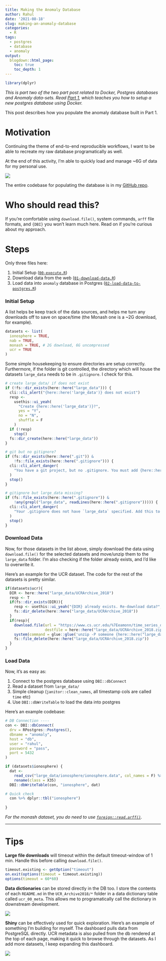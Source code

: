 ```yaml
---
title: Making the Anomaly Database
author: Rahul
date: '2021-08-18'
slug: making-an-anomaly-database
categories:
  - R
tags:
  - postgres
  - database
  - anomaly
output: 
  blogdown::html_page:
    toc: true
    toc_depth: 1
---
```



```r
library(dplyr)
```

*This is part two of the two part post related to Docker, Postgres databases and Anomaly data-sets. Read [Part 1](https://rsangole.netlify.app/post/2021/08/07/docker-based-rstudio-postgres/), which teaches you how to setup a new postgres database using Docker.* 

This post describes how you populate the anomaly database built in Part 1.

# Motivation

Continuing the theme of end-to-end reproducible workflows, I want to be able to recreate my raw database programatically as well.

At the end of this activity, I'm able to quickly load and manage ~6G of data for my personal use.

![](/post/anomaly-db-vscode.gif)

The entire codebase for populating the database is in my [GitHub repo](https://github.com/rsangole/anomaly_db).

# Who should read this?

If you're comfortable using `download.file()`, system commands, `arff` file formats, and `{DBI}` you won't learn much here. Read on if you're curious about my approach.

# Steps

Only three files here:

1. Initial Setup ([`00-execute.R`](https://github.com/rsangole/anomaly_db/blob/master/00-execute.R))
1. Download data from the web ([`01-download-data.R`](https://github.com/rsangole/anomaly_db/blob/master/01-download-data.R))
1. Load data into `anomaly` database in Postgres ([`02-load-data-to-postgres.R`](https://github.com/rsangole/anomaly_db/blob/master/02-load-data-to-postgres.R))

### Initial Setup

A list helps be keep track of the data sources, and helps me turn any downloads off to save on space/time (the Monash one is a ~2G download, for example).

```r
datasets <- list(
  ionosphere = TRUE,
  nab = TRUE,
  monash = TRUE, # 2G download, 6G uncompressed
  ucr = TRUE
)
```

Some simple housekeeping to ensure directories are setup correctly. Furthermore, if the folder is git controlled, the directory  which will house the datasets `large_data` needs to be in `.gitignore`. I check for this.

```r
# create large_data/ if does not exist
if (!fs::dir_exists(here::here("large_data"))) {
  cli::cli_alert("{here::here('large_data')} does not exist")
  resp <-
    usethis::ui_yeah(
      "Create {here::here('large_data')}?",
      yes = "Y",
      no = "N",
      shuffle = F
    )
  if (!resp)
    stop()
  fs::dir_create(here::here("large_data"))
}

# git but no gitignore?
if (fs::dir_exists(here::here(".git")) &
    !fs::file_exists(here::here(".gitignore"))) {
  cli::cli_alert_danger(
    "You have a git project, but no .gitignore. You must add {here::here('large_data')} to .gitignore since the data are massive."
  )
  stop()
}

# gitignore but large_data missing?
if (fs::file_exists(here::here(".gitignore")) &
    !any(grepl("large_data", readLines(here::here(".gitignore"))))) {
  cli::cli_alert_danger(
    "Your .gitignore does not have `large_data` specified. Add this to continue, since the data are massive."
  )
  stop()
}
```

### Download Data

Now, for those datasets in the list above, simply download the data using `download.file()` for the selected datasets and move/unzip them to the `large_data` folder. I'm also checking if the folder already exists, and I'd like to overwrite it.


Here's an example for the UCR dataset. The code for the rest of the datasets is pretty similar.

```r
if(datasets$ucr){
  DIR <- here::here("large_data/UCRArchive_2018")
  resp <- T
  if(fs::dir_exists(DIR)){
    resp <- usethis::ui_yeah("{DIR} already exists. Re-download data?", "Y", "N", shuffle = F)
    fs::dir_delete(here::here("large_data/UCRArchive_2018"))
  }
  if(resp){
    download.file(url = "https://www.cs.ucr.edu/%7Eeamonn/time_series_data_2018/UCRArchive_2018.zip",
                  destfile = here::here("large_data/UCRArchive_2018.zip"))
    system(command = glue::glue('unzip -P someone {here::here("large_data/UCRArchive_2018.zip")} -d {here::here("large_data")}'))
    fs::file_delete(here::here("large_data/UCRArchive_2018.zip"))
  }
}
```

### Load Data

Now, it's as easy as:

1. Connect to the postgres database using `DBI::dbConnect`
1. Read a dataset from `large_data/`
1. Simple cleanup (`janitor::clean_names`, all timestamp cols are called `time` etc)
1. Use `DBI::dbWriteTable` to load the data into postgres

Here's an example codebase:

```r
# DB Connection ----
con <- DBI::dbConnect(
  drv = RPostgres::Postgres(),
  dbname = "anomaly",
  host = "db",
  user = "rahul",
  password = "pass",
  port = 5432
)

if (datasets$ionosphere) {
  dat <-
    read_csv("large_data/ionosphere/ionosphere.data", col_names = F) %>%
    rename(class = X35)
  DBI::dbWriteTable(con, "ionosphere", dat)

# Quick check
  con %>% dplyr::tbl("ionosphere")
  
}
```

*For the monash dataset, you do need to use [`foreign::read.arff()`](https://stat.ethz.ch/R-manual/R-devel/library/foreign/html/read.arff.html).*

---

# Tips

**Large file downloads** will timeout within the default timeout-window of 1 min. Handle this before calling `download.file()`.

```r
timeout.existing <- getOption("timeout")
on.exit(options(timeout = timeout.existing))
options(timeout = 60*60)
```

**Data dictionaries** can be stored directly in the DB too. I store the contents of each `README.md` in the `UCR_Archive2018/*` folder in a data dictionary table called `ucr_00_meta`. This allows me to programatically call the dictionary in downstream development.

![](/post/ucr_00_meta.png)

**Shiny** can be effectively used for quick exploration. Here's an example of something I'm building for myself. The dashboard pulls data from PostgreSQL directly. UCR metadata is also pulled from the db rendered at the top of each page, making it quick to browse through the datasets. As I add more datasets, I keep expanding this dashboard.

![](/post/anomaly-db-shiny.gif)
